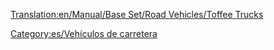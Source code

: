[[Translation:en/Manual/Base Set/Road Vehicles/Toffee Trucks]]

{{es/Vehículo de carretera|nombre    = Camión de Caramelos MightyMover
  |imagen    = MightyMover_toffee.png
  |precio    = 9.596 € (4.798 £)
  |velocidad = 48 km/h
  |coste     = 842 € (421 £)
  |diseño    = 1935
  |duración  = 15
  |capacidad = 17 toneladas de [[es/Manual/Base Set/Cargos/Caramelos|caramelos]]
}}
{{es/Vehículo de carretera|nombre    = Camión de Caramelos Powernaught
  |imagen    = Powernaught_toffee.png
  |precio    = 12.058 € (6.029 £)
  |velocidad = 88 km/h
  |coste     = 1.574 € (787 £)
  |diseño    = 1977
  |duración  = 15
  |capacidad = 19 toneladas de caramelos
}}
{{es/Vehículo de carretera|nombre    = Camión de Caramelos Wizzowow
  |imagen    = Wizzowow_toffee.png
  |precio    = 12,878 € (6,439 £)
  |velocidad = 112 Km/h
  |coste     = 2,250 € (1,125 £)
  |diseño    = 2014
  |duración  = 15
  |capacidad = 22 toneladas de caramelos
}}

[[Category:es/Vehículos de carretera]]